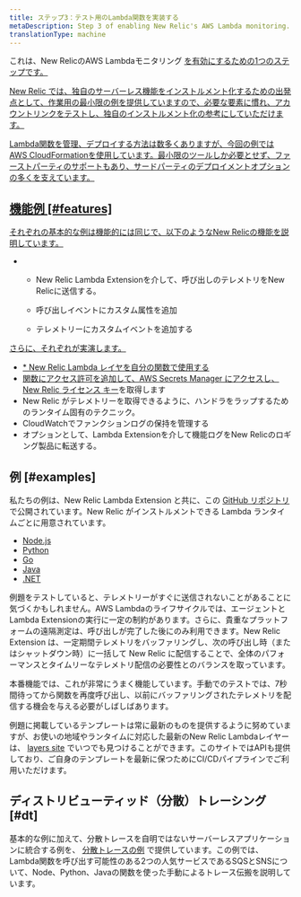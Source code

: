 ```yaml
---
title: ステップ3：テスト用のLambda関数を実装する
metaDescription: Step 3 of enabling New Relic's AWS Lambda monitoring.
translationType: machine
---
```


これは、New RelicのAWS Lambdaモニタリング [を有効にするための1つのステップです。](/docs/serverless-function-monitoring/aws-lambda-monitoring/enable-lambda-monitoring/enable-aws-lambda-monitoring)

[New Relic では、独自のサーバーレス機能をインストルメント化するための出発点として、作業用の最小限の例を提供していますので、必要な要素に慣れ、アカウントリンクをテストし、独自のインストルメント化の参考にしていただけます。](/docs/serverless-function-monitoring/aws-lambda-monitoring/enable-lambda-monitoring/enable-aws-lambda-monitoring)

[Lambda関数を管理、デプロイする方法は数多くありますが、今回の例ではAWS CloudFormationを使用しています。最小限のツールしか必要とせず、ファーストパーティのサポートもあり、サードパーティのデプロイメントオプションの多くを支えています。](/docs/serverless-function-monitoring/aws-lambda-monitoring/enable-lambda-monitoring/enable-aws-lambda-monitoring)

## [機能例 [#features]](/docs/serverless-function-monitoring/aws-lambda-monitoring/enable-lambda-monitoring/enable-aws-lambda-monitoring)

[それぞれの基本的な例は機能的には同じで、以下のようなNew Relicの機能を説明しています。](/docs/serverless-function-monitoring/aws-lambda-monitoring/enable-lambda-monitoring/enable-aws-lambda-monitoring)

* * New Relic Lambda Extensionを介して、呼び出しのテレメトリをNew Relicに送信する。

  * 呼び出しイベントにカスタム属性を追加

  * テレメトリーにカスタムイベントを追加する

[さらに、それぞれが実演します。](/docs/serverless-function-monitoring/aws-lambda-monitoring/enable-lambda-monitoring/enable-aws-lambda-monitoring)

* [* New Relic Lambda レイヤを自分の関数で使用する](/docs/serverless-function-monitoring/aws-lambda-monitoring/enable-lambda-monitoring/enable-aws-lambda-monitoring)
* [関数にアクセス許可を追加して、AWS Secrets Manager にアクセスし、New Relic ](/docs/serverless-function-monitoring/aws-lambda-monitoring/enable-lambda-monitoring/enable-aws-lambda-monitoring)[ライセンス キー](/docs/apis/intro-apis/new-relic-api-keys/#license-key)を取得します
* New Relic がテレメトリーを取得できるように、ハンドラをラップするためのランタイム固有のテクニック。
* CloudWatchでファンクションログの保持を管理する
* オプションとして、Lambda Extensionを介して機能ログをNew Relicのロギング製品に転送する。

## 例 [#examples]

私たちの例は、New Relic Lambda Extension と共に、この [GitHub リポジトリ](https://github.com/newrelic/newrelic-lambda-extension) で公開されています。New Relic がインストルメントできる Lambda ランタイムごとに用意されています。

* [Node.js](https://github.com/newrelic/newrelic-lambda-extension/tree/main/examples/sam/node)
* [Python](https://github.com/newrelic/newrelic-lambda-extension/tree/main/examples/sam/python)
* [Go](https://github.com/newrelic/newrelic-lambda-extension/tree/main/examples/sam/go)
* [Java](https://github.com/newrelic/newrelic-lambda-extension/tree/main/examples/sam/java)
* [.NET](https://github.com/newrelic/newrelic-lambda-extension/tree/main/examples/sam/dotnet)

<Callout variant="tip">
  例題をテストしていると、テレメトリーがすぐに送信されないことがあることに気づくかもしれません。AWS Lambdaのライフサイクルでは、エージェントとLambda Extensionの実行に一定の制約があります。さらに、貴重なプラットフォームの遠隔測定は、呼び出しが完了した後にのみ利用できます。New Relic Extension は、一定期間テレメトリをバッファリングし、次の呼び出し時（またはシャットダウン時）に一括して New Relic に配信することで、全体のパフォーマンスとタイムリーなテレメトリ配信の必要性とのバランスを取っています。

  本番機能では、これが非常にうまく機能しています。手動でのテストでは、7秒間待ってから関数を再度呼び出し、以前にバッファリングされたテレメトリを配信する機会を与える必要がしばしばあります。
</Callout>

例題に掲載しているテンプレートは常に最新のものを提供するように努めていますが、お使いの地域やランタイムに対応した最新のNew Relic Lambdaレイヤーは、 [layers site](https://layers.newrelic-external.com/) でいつでも見つけることができます。このサイトではAPIも提供しており、ご自身のテンプレートを最新に保つためにCI/CDパイプラインでご利用いただけます。

## ディストリビューティッド（分散）トレーシング [#dt]

基本的な例に加えて、分散トレースを自明ではないサーバーレスアプリケーションに統合する例を、 [分散トレースの例](https://github.com/newrelic/newrelic-lambda-extension/tree/main/examples/sam/distributedtracing) で提供しています。この例では、Lambda関数を呼び出す可能性のある2つの人気サービスであるSQSとSNSについて、Node、Python、Javaの関数を使った手動によるトレース伝搬を説明しています。

<InstallFeedback/>
